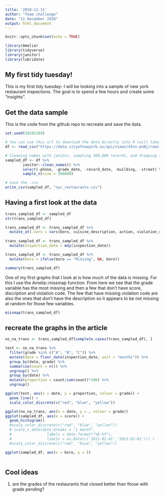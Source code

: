 ```yaml
---
title: '2018-12-11'
author: "Team challenge"
date: "11 December 2018"
output: html_document
---
```


```r
knitr::opts_chunk$set(echo = TRUE)

library(Amelia)
library(tidyverse)
library(janitor)
library(lubridate)
```

## My first tidy tuesday!

This is my first tidy tuesday- I will be looking into a sample of new york restaurant inspections. The goal is to spend a few hours and create some "insights".

## Get the data sample

This is the code from the github repo to recreate and save the data. 

```r
set.seed(20181209)

# You can use this url to download the data directly into R (will take a few seconds)
df <- read_csv("https://data.cityofnewyork.us/api/views/43nn-pn8j/rows.csv")

# Cleaning names with janitor, sampling 300,000 records, and dropping some variables
sampled_df <- df %>% 
        janitor::clean_names() %>%
        select(-phone, -grade_date, -record_date, -building, -street) %>% 
        sample_n(size = 300000)

# save the .csv
write_csv(sampled_df, "nyc_restaurants.csv")
```

## Having a first look at the data


```r
trans_sampled_df <- sampled_df
str(trans_sampled_df)

trans_sampled_df <- trans_sampled_df %>% 
  mutate_at(.vars = vars(boro, cuisine_description, action, violation_code, violation_description, grade, critical_flag, inspection_type), as.factor) 
  
trans_sampled_df <- trans_sampled_df %>% 
  mutate(inspection_date = mdy(inspection_date))

trans_sampled_df <- trans_sampled_df %>% 
  mutate(boro = ifelse(boro == "Missing", NA, boro))

summary(trans_sampled_df)

```

One of my first graphs that I look at is how much of the data is missing. For this I use the Amelia::missmap function. From here we see that the grade variable has the most missing and then a few that don't have score, discription and violation code. The few that have missing violation code are also the ones that don't have the description so it appears to be not missing at random for those few variables.
```r
missmap(trans_sampled_df)
```

## recreate the graphs in the article

```r
no_na_trans <- trans_sampled_df[complete.cases(trans_sampled_df), ]

test <- no_na_trans %>% 
  filter(grade %in% c("A", "B", "C")) %>% 
  mutate(date = floor_date(inspection_date, unit = "months")) %>% 
  group_by(date, grade) %>% 
  summarise(count = n()) %>% 
  ungroup() %>% 
  group_by(date) %>% 
  mutate(proportion = count/sum(count)*100) %>%
  ungroup()

ggplot(test, aes(x = date, y = proportion, colour = grade)) +
  geom_line() + 
  scale_color_discrete(c("red", "blue", "yellow"))

ggplot(no_na_trans, aes(x = date, y = , colour = grade))
ggplot(sampled_df, aes(x = score)) +
  geom_histogram() 
  #scale_color_discrete(c("red", "blue", "yellow"))
  # scale_x_date(date_breaks = "1 month", 
  #                labels = date_format("%b-%Y"),
  #                limits = as.Date(c('2011-01-01','2013-01-01'))) +
  #scale_color_discrete(c("red", "blue", "yellow"))

ggplot(sampled_df, aes(x = boro, y = ))
  
```


## Cool ideas

1) are the grades of the restaurants that closed better than those with grade pending?
